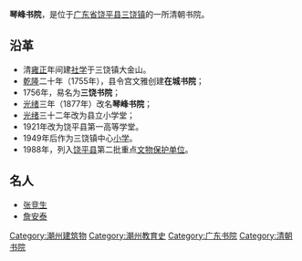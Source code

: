 {{文物保护单位
|名称 = 琴峰书院
|图片 = 
|说明 = 
|级别 = 3
|省名 = 广东省
|市/县名 = 饶平县
|所在 = [[饶平县|饶平县]][[三饶镇|三饶镇]]
|坐标 =<!-- 请使用{{Coord}}模板 -->
|分类 = 古建筑
|时代 = 清朝
|编号 = 
|登录 = 1988年10月
}}
'''琴峰书院'''，是位于[[广东省|广东省]][[饶平县|饶平县]][[三饶镇|三饶镇]]的一所清朝书院。

==沿革==
*清[[雍正|雍正]]年间建[[社学|社学]]于三饶镇大金山。
*[[乾隆|乾隆]]二十年（1755年），县令宫文雅创建'''在城书院'''；
* 1756年，易名为'''三饶书院'''；
* [[光绪|光绪]]三年（1877年）改名'''琴峰书院'''；
* [[光绪|光绪]]三十二年改为县立小学堂；
* 1921年改为饶平县第一高等学堂。
* 1949年后作为三饶镇中心[[小学|小学]]。
* 1988年，列入[[饶平县|饶平县]]第二批重点[[文物保护单位|文物保护单位]]。

==名人==
*[[张竞生|张竞生]]
*[[詹安泰|詹安泰]]

[[Category:潮州建筑物|Category:潮州建筑物]]
[[Category:潮州教育史|Category:潮州教育史]]
[[Category:广东书院|Category:广东书院]]
[[Category:清朝书院|Category:清朝书院]]